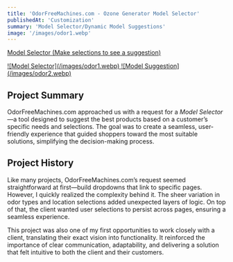 ```yaml
---
title: 'OdorFreeMachines.com - Ozone Generator Model Selector'
publishedAt: 'Customization'
summary: 'Model Selector/Dynamic Model Suggestions'
image: '/images/odor1.webp'
---
```


[Model Selector (Make selections to see a suggestion)](https://www.odorfree.com/pages/chemical-odor-removal)

<a href="/images/odor1.webp">
![Model Selector](/images/odor1.webp)
</a>

<a href="/images/odor2.webp">
![Model Suggestion](/images/odor2.webp)
</a>

## Project Summary

OdorFreeMachines.com approached us with a request for a _Model Selector_—a tool designed to suggest the best products based on a customer’s specific needs and selections. The goal was to create a seamless, user-friendly experience that guided shoppers toward the most suitable solutions, simplifying the decision-making process.

## Project History

Like many projects, OdorFreeMachines.com’s request seemed straightforward at first—build dropdowns that link to specific pages. However, I quickly realized the complexity behind it. The sheer variation in odor types and location selections added unexpected layers of logic. On top of that, the client wanted user selections to persist across pages, ensuring a seamless experience.

This project was also one of my first opportunities to work closely with a client, translating their exact vision into functionality. It reinforced the importance of clear communication, adaptability, and delivering a solution that felt intuitive to both the client and their customers.

